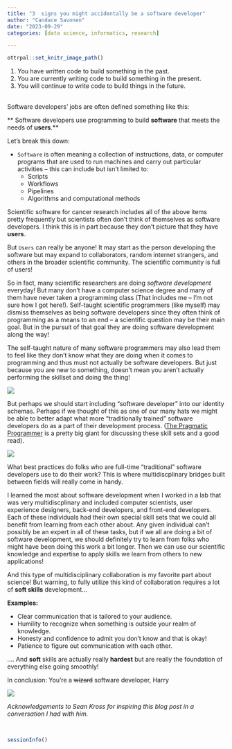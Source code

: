 ```yaml
---
title: "3  signs you might accidentally be a software developer"
author: "Candace Savonen"
date: "2023-09-29"
categories: [data science, informatics, research]

---
```


```r
ottrpal::set_knitr_image_path()
```


1. You have written code to build something in the past.
2. You are currently writing code to build something in the present.
3. You will continue to write code to build things in the future. 

<br> 
Software developers' jobs are often defined something like this: 

** Software developers use programming to build **software** that meets the needs of **users**.**

Let's break this down: 

- `Software` is often meaning a collection of instructions, data, or computer programs that are used to run machines and carry out particular activities -- this can include but isn't limited to: 
  - Scripts
  - Workflows
  - Pipelines
  - Algorithms and computational methods 

Scientific software for cancer research includes all of the above items pretty frequently but scientists often don't think of themselves as software developers. I think this is in part because they don't picture that they have **users**. 

But `Users` can really be anyone! It may start as the person developing the software but may expand to collaborators, random internet strangers, and others in the broader scientific community. The scientific community is full of users!

So in fact, many scientific researchers are doing *software development* everyday! But many don't have a computer science degree and many of them have never taken a programming class (That includes me -- I'm not sure how I got here!). Self-taught scientific programmers (like myself) may dismiss themselves as being software developers since they often think of programming as a means to an end -- a scientific question may be their main goal. But in the pursuit of that goal they are doing software development along the way!

The self-taught nature of many software programmers may also lead them to feel like they don't know what they are doing when it comes to programming and thus must not actually be software developers. But just because you are new to something, doesn't mean you aren't actually performing the skillset and doing the thing!

![](https://media.giphy.com/media/Dh5q0sShxgp13DwrvG/giphy.gif) 

But perhaps we should start including "software developer" into our identity schemas. Perhaps if we thought of this as one of our many hats we might be able to better adapt what more "traditionally trained" software developers do as a part of their development process. ([The Pragmatic Programmer](https://pragprog.com/) is a pretty big giant for discussing these skill sets and a good read).

![](https://media.giphy.com/media/pPr6b7vYj1en4ywCiT/giphy.gif)

What best practices do folks who are full-time "traditional" software developers use to do their work? This is where multidiscplinary bridges built between fields will really come in handy. 

I learned the most about software development when I worked in a lab that was very multidiscplinary and included computer scientists, user experience designers, back-end developers, and front-end developers. Each of these individuals had their own special skill sets that we could all benefit from learning from each other about. Any given individual can't possibly be an expert in all of these tasks, but if we all are doing a bit of software development, we should definitely try to learn from folks who might have been doing this work a bit longer. Then we can use our scientific knowledge and expertise to apply skills we learn from others to new applications! 

And this type of multidisciplinary collaboration is my favorite part about science! But warning, to fully utilize this kind of collaboration requires a lot of **soft skills** development...

**Examples:**

- Clear communication that is tailored to your audience. 
- Humility to recognize when something is outside your realm of knowledge. 
- Honesty and confidence to admit you don't know and that is okay!
- Patience to figure out communication with each other. 

.... And **soft** skills are actually really **hardest** but are really the foundation of everything else going smoothly! 


In conclusion: You're a <s>wizard</s> software developer, Harry

![](resources/images/youreadev.jpg)

*Acknowledgements to Sean Kross for inspiring this blog post in a conversation I had with him.*

<br> 
<script src="https://utteranc.es/client.js"
        repo="cansavvy/cansavvy_blog"
        issue-term="title"
        label="Commenter on blog post"
        theme="boxy-light"
        crossorigin="anonymous"
        async>
</script>

```r
sessionInfo()
```
